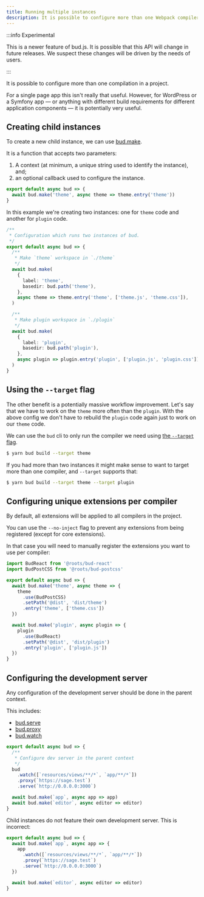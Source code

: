 ```yaml
---
title: Running multiple instances
description: It is possible to configure more than one Webpack compiler from a single bud config.
---
```


:::info Experimental

This is a newer feature of bud.js. It is possible that this API will change in future releases. We suspect these changes will
be driven by the needs of users.

:::

It is possible to configure more than one compilation in a project.

For a single page app this isn't really that useful. However, for WordPress or a Symfony app &mdash; or anything with
different build requirements for different application components &mdash; it is potentially very useful.

## Creating child instances

To create a new child instance, we can use [bud.make](/docs/bud.make).

It is a function that accepts two parameters:

1. A context (at minimum, a unique string used to identify the instance), and;
2. an optional callback used to configure the instance.

```ts title='bud.config.js'
export default async bud => {
  await bud.make('theme', async theme => theme.entry('theme'))
}
```

In this example we're creating two instances: one for `theme` code and another for `plugin` code.

```ts title='bud.config.mjs'
/**
 * Configuration which runs two instances of bud.
 */
export default async bud => {
  /**
   * Make `theme` workspace in `./theme`
   */
  await bud.make(
    {
      label: 'theme',
      basedir: bud.path('theme'),
    },
    async theme => theme.entry('theme', ['theme.js', 'theme.css']),
  )

  /**
   * Make plugin workspace in `./plugin`
   */
  await bud.make(
    {
      label: 'plugin',
      basedir: bud.path('plugin'),
    },
    async plugin => plugin.entry('plugin', ['plugin.js', 'plugin.css']),
  )
}
```

## Using the `--target` flag

The other benefit is a potentially massive workflow improvement. Let's say that we have to work on the `theme` more often than the `plugin`.
With the above config we don't have to rebuild the `plugin` code again just to work on our `theme` code.

We can use the `bud` cli to only run the compiler we need using [the `--target` flag](/guides/cli/build).

```sh
$ yarn bud build --target theme
```

If you had more than two instances it might make sense to want to target more than one compiler, and `--target` supports that:

```sh
$ yarn bud build --target theme --target plugin
```

## Configuring unique extensions per compiler

By default, all extensions will be applied to all compilers in the project.

You can use the `--no-inject` flag to prevent any extensions from being registered (except for core extensions).

In that case you will need to manually register the extensions you want to use per compiler:

```ts title='bud.config.mjs'
import BudReact from '@roots/bud-react'
import BudPostCSS from '@roots/bud-postcss'

export default async bud => {
  await bud.make('theme', async theme => {
    theme
      .use(BudPostCSS)
      .setPath('@dist', 'dist/theme')
      .entry('theme', ['theme.css'])
  })

  await bud.make('plugin', async plugin => {
    plugin
      .use(BudReact)
      .setPath('@dist', 'dist/plugin')
      .entry('plugin', ['plugin.js'])
  })
}
```

## Configuring the development server

Any configuration of the development server should be done in the parent context.

This includes:

- [bud.serve](/docs/bud.serve)
- [bud.proxy](/docs/bud.proxy)
- [bud.watch](/docs/bud.watch)

```ts title='bud.config.mjs'
export default async bud => {
  /**
   * Configure dev server in the parent context
   */
  bud
    .watch([`resources/views/**/*`, `app/**/*`])
    .proxy(`https://sage.test`)
    .serve(`http://0.0.0.0:3000`)

  await bud.make(`app`, async app => app)
  await bud.make(`editor`, async editor => editor)
}
```

Child instances do not feature their own development server. This is incorrect:

```ts title='bud.config.mjs'
export default async bud => {
  await bud.make(`app`, async app => {
    app
      .watch([`resources/views/**/*`, `app/**/*`])
      .proxy(`https://sage.test`)
      .serve(`http://0.0.0.0:3000`)
  })

  await bud.make(`editor`, async editor => editor)
}
```
